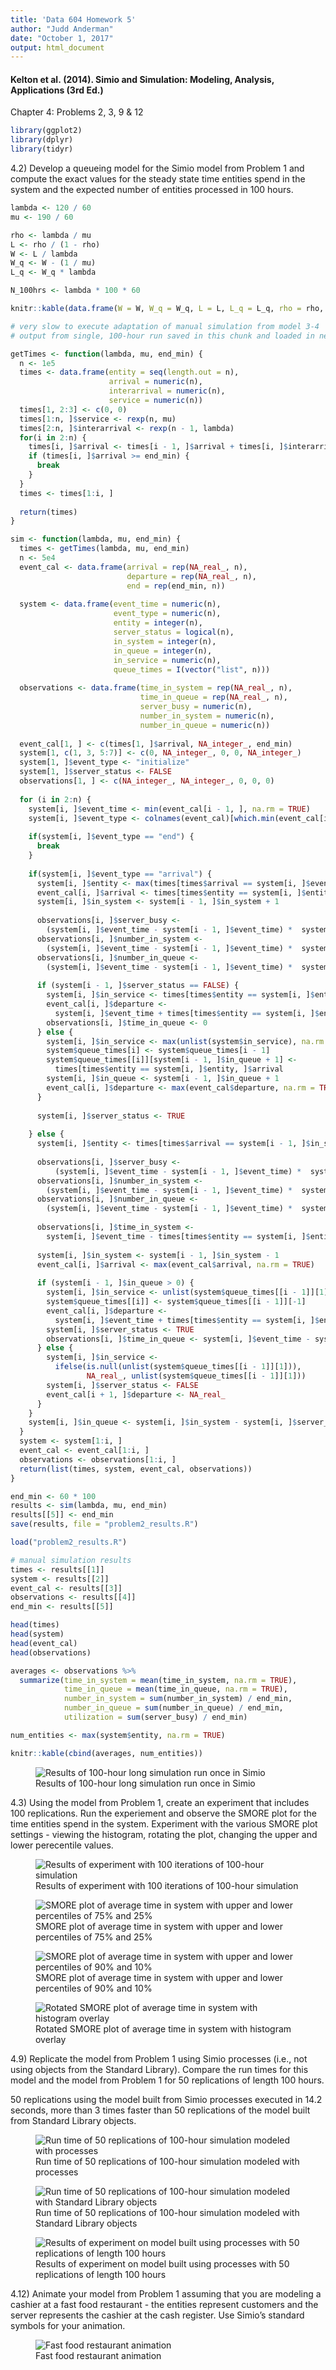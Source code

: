 ```yaml
---
title: 'Data 604 Homework 5'
author: "Judd Anderman"
date: "October 1, 2017"
output: html_document
---
```


#### Kelton et al. (2014).  Simio and Simulation: Modeling, Analysis, Applications (3rd Ed.)

Chapter 4: Problems 2, 3, 9 & 12

```r
library(ggplot2)
library(dplyr)
library(tidyr)
```

4.2\) Develop a queueing model for the Simio model from Problem 1 and compute the exact values for the steady state time entities spend in the system and the expected number of entities processed in 100 hours.

```r
lambda <- 120 / 60
mu <- 190 / 60

rho <- lambda / mu
L <- rho / (1 - rho)
W <- L / lambda
W_q <- W - (1 / mu)
L_q <- W_q * lambda

N_100hrs <- lambda * 100 * 60

knitr::kable(data.frame(W = W, W_q = W_q, L = L, L_q = L_q, rho = rho, N_100hrs = N_100hrs))
```

```r
# very slow to execute adaptation of manual simulation from model 3-4
# output from single, 100-hour run saved in this chunk and loaded in next 

getTimes <- function(lambda, mu, end_min) {
  n <- 1e5
  times <- data.frame(entity = seq(length.out = n), 
                      arrival = numeric(n), 
                      interarrival = numeric(n),
                      service = numeric(n))
  times[1, 2:3] <- c(0, 0)
  times[1:n, ]$service <- rexp(n, mu)
  times[2:n, ]$interarrival <- rexp(n - 1, lambda)
  for(i in 2:n) {
    times[i, ]$arrival <- times[i - 1, ]$arrival + times[i, ]$interarrival
    if (times[i, ]$arrival >= end_min) {
      break
    }
  }
  times <- times[1:i, ]
  
  return(times)
}

sim <- function(lambda, mu, end_min) {
  times <- getTimes(lambda, mu, end_min)
  n <- 5e4
  event_cal <- data.frame(arrival = rep(NA_real_, n),
                          departure = rep(NA_real_, n),
                          end = rep(end_min, n))
  
  system <- data.frame(event_time = numeric(n), 
                       event_type = numeric(n),
                       entity = integer(n),
                       server_status = logical(n),
                       in_system = integer(n),
                       in_queue = integer(n),
                       in_service = numeric(n),
                       queue_times = I(vector("list", n)))
  
  observations <- data.frame(time_in_system = rep(NA_real_, n),
                             time_in_queue = rep(NA_real_, n),
                             server_busy = numeric(n),
                             number_in_system = numeric(n),
                             number_in_queue = numeric(n))
  
  event_cal[1, ] <- c(times[1, ]$arrival, NA_integer_, end_min) 
  system[1, c(1, 3, 5:7)] <- c(0, NA_integer_, 0, 0, NA_integer_)
  system[1, ]$event_type <- "initialize"
  system[1, ]$server_status <- FALSE
  observations[1, ] <- c(NA_integer_, NA_integer_, 0, 0, 0)
  
  for (i in 2:n) {
    system[i, ]$event_time <- min(event_cal[i - 1, ], na.rm = TRUE)
    system[i, ]$event_type <- colnames(event_cal)[which.min(event_cal[i - 1, ])]
  
    if(system[i, ]$event_type == "end") {
      break
    }
    
    if(system[i, ]$event_type == "arrival") {
      system[i, ]$entity <- max(times[times$arrival == system[i, ]$event_time, ]$entity)
      event_cal[i, ]$arrival <- times[times$entity == system[i, ]$entity + 1, ]$arrival
      system[i, ]$in_system <- system[i - 1, ]$in_system + 1
      
      observations[i, ]$server_busy <- 
        (system[i, ]$event_time - system[i - 1, ]$event_time) *  system[i - 1, ]$server_status
      observations[i, ]$number_in_system <- 
        (system[i, ]$event_time - system[i - 1, ]$event_time) *  system[i - 1, ]$in_system
      observations[i, ]$number_in_queue <- 
        (system[i, ]$event_time - system[i - 1, ]$event_time) *  system[i - 1, ]$in_queue
      
      if (system[i - 1, ]$server_status == FALSE) {
        system[i, ]$in_service <- times[times$entity == system[i, ]$entity, ]$arrival
        event_cal[i, ]$departure <- 
          system[i, ]$event_time + times[times$entity == system[i, ]$entity, ]$service
        observations[i, ]$time_in_queue <- 0
      } else {
        system[i, ]$in_service <- max(unlist(system$in_service), na.rm = TRUE)
        system$queue_times[i] <- system$queue_times[i - 1]
        system$queue_times[[i]][system[i - 1, ]$in_queue + 1] <- 
          times[times$entity == system[i, ]$entity, ]$arrival
        system[i, ]$in_queue <- system[i - 1, ]$in_queue + 1
        event_cal[i, ]$departure <- max(event_cal$departure, na.rm = TRUE)
      }
      
      system[i, ]$server_status <- TRUE
      
    } else {
      system[i, ]$entity <- times[times$arrival == system[i - 1, ]$in_service, ]$entity
      
      observations[i, ]$server_busy <- 
          (system[i, ]$event_time - system[i - 1, ]$event_time) *  system[i - 1, ]$server_status
      observations[i, ]$number_in_system <- 
        (system[i, ]$event_time - system[i - 1, ]$event_time) *  system[i - 1, ]$in_system
      observations[i, ]$number_in_queue <- 
        (system[i, ]$event_time - system[i - 1, ]$event_time) *  system[i - 1, ]$in_queue
      
      observations[i, ]$time_in_system <- 
        system[i, ]$event_time - times[times$entity == system[i, ]$entity, ]$arrival
      
      system[i, ]$in_system <- system[i - 1, ]$in_system - 1 
      event_cal[i, ]$arrival <- max(event_cal$arrival, na.rm = TRUE)
      
      if (system[i - 1, ]$in_queue > 0) {
        system[i, ]$in_service <- unlist(system$queue_times[[i - 1]][1])
        system$queue_times[[i]] <- system$queue_times[[i - 1]][-1]
        event_cal[i, ]$departure <- 
          system[i, ]$event_time + times[times$entity == system[i, ]$entity, ]$service
        system[i, ]$server_status <- TRUE
        observations[i, ]$time_in_queue <- system[i, ]$event_time - system[i, ]$in_service
      } else {
        system[i, ]$in_service <- 
          ifelse(is.null(unlist(system$queue_times[[i - 1]][1])), 
                 NA_real_, unlist(system$queue_times[[i - 1]][1]))
        system[i, ]$server_status <- FALSE
        event_cal[i + 1, ]$departure <- NA_real_
      }
    }
    system[i, ]$in_queue <- system[i, ]$in_system - system[i, ]$server_status
  }
  system <- system[1:i, ]
  event_cal <- event_cal[1:i, ]
  observations <- observations[1:i, ]
  return(list(times, system, event_cal, observations))
}

end_min <- 60 * 100
results <- sim(lambda, mu, end_min)
results[[5]] <- end_min
save(results, file = "problem2_results.R")
```

```r
load("problem2_results.R")
```

```r
# manual simulation results
times <- results[[1]]
system <- results[[2]]
event_cal <- results[[3]]
observations <- results[[4]]
end_min <- results[[5]]

head(times)
head(system)
head(event_cal)
head(observations)

averages <- observations %>%
  summarize(time_in_system = mean(time_in_system, na.rm = TRUE),
            time_in_queue = mean(time_in_queue, na.rm = TRUE),
            number_in_system = sum(number_in_system) / end_min,
            number_in_queue = sum(number_in_queue) / end_min,
            utilization = sum(server_busy) / end_min)

num_entities <- max(system$entity, na.rm = TRUE)

knitr::kable(cbind(averages, num_entities))
```

![Results of 100-hour long simulation run once in Simio](Problem2_Results.png)

4.3\) Using the model from Problem 1, create an experiment that includes 100 replications.  Run the experiement and observe the SMORE plot for the time entities spend in the system.  Experiment with the various SMORE plot settings - viewing the histogram, rotating the plot, changing the upper and lower perecentile values.  

![Results of experiment with 100 iterations of 100-hour simulation](Problem3_Results.png)

![SMORE plot of average time in system with upper and lower percentiles of 75% and 25%](SMORE_25_75.png)

![SMORE plot of average time in system with upper and lower percentiles of 90% and 10%](SMORE_10_90.png)

![Rotated SMORE plot of average time in system with histogram overlay](SMORE_Rotated_Histogram.png)

4.9\) Replicate the model from Problem 1 using Simio processes (i.e., not using objects from the Standard Library).  Compare the run times for this model and the model from Problem 1 for 50 replications of length 100 hours.

50 replications using the model built from Simio processes executed in 14.2 seconds, more than 3 times faster than 50 replications of the model built from Standard Library objects.  

![Run time of 50 replications of 100-hour simulation modeled with processes](Processes_Runtime.png)

![Run time of 50 replications of 100-hour simulation modeled with Standard Library objects](Standard_Library_Objects_Runtime.png)

![Results of experiment on model built using processes with 50 replications of length 100 hours](Processes_Experiment_Results.png)

4.12\) Animate your model from Problem 1 assuming that you are modeling a cashier at a fast food restaurant - the entities represent customers and the server represents the cashier at the cash register.  Use Simio's standard symbols for your animation.  

![Fast food restaurant animation](Animation.png)